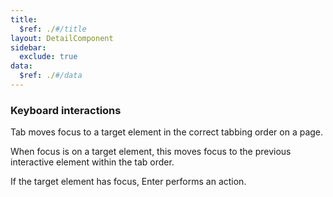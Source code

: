 ```yaml
---
title:
  $ref: ./#/title
layout: DetailComponent
sidebar:
  exclude: true
data:
  $ref: ./#/data
---
```


### Keyboard interactions

<KeyboardControls>
<KeyboardControl keyOrCombos="Tab">

Tab moves focus to a target element in the correct tabbing order on a page.

</KeyboardControl>
<KeyboardControl keyOrCombos="Shift + Tab">

When focus is on a target element, this moves focus to the previous interactive element within the tab order.

</KeyboardControl>
<KeyboardControl keyOrCombos="Enter">

If the target element has focus, Enter performs an action.

</KeyboardControl>
</KeyboardControls>
